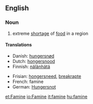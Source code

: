 ==English==
===Noun===
{{wikipedia}}

#extreme [[shortage]] of [[food]] in a region

====Translations====
{{top}}
* Danish: [[hungersnød]] {{c}}
* Dutch: [[hongersnood]] {{m}}
* Finnish: [[nälänhätä]]
{{mid}}
* Frisian: [[hongersneed]], [[breakrapte]]
* French: famine {{f}}
* German: [[Hungersnot]] {{f}}
{{bottom}}

[[et:Famine]]
[[io:Famine]]
[[it:famine]]
[[hu:famine]]
